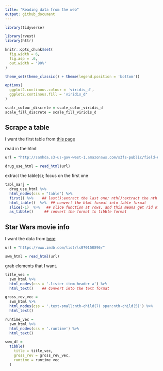 ```yaml
---
title: "Reading data from the web"
output: github_document
---
```


```r
library(tidyverse)

library(rvest)
library(httr)

knitr::opts_chunk$set(
  fig.width = 6,
  fig.asp = .6,
  out.width = '90%'
)

theme_set(theme_classic() + theme(legend.position = 'bottom'))

options(
  ggplot2.continous.colour = 'viridis_d',
  ggplot2.continous.fill = 'viridis_d'
)

scalr_colour_discrete = scale_color_viridis_d
scale_fill_discrete = scale_fill_viridis_d
```

## Scrape a table

I want the first table from [this page](http://samhda.s3-us-gov-west-1.amazonaws.com/s3fs-public/field-uploads/2k15StateFiles/NSDUHsaeShortTermCHG2015.htm)

read in the html

```r
url = "http://samhda.s3-us-gov-west-1.amazonaws.com/s3fs-public/field-uploads/2k15StateFiles/NSDUHsaeShortTermCHG2015.htm"

drug_use_html = read_html(url)
```

extract the table(s); focus  on the first one

```r
tabl_marj = 
  drug_use_html %>% 
  html_nodes(css = "table") %>% 
  first() %>%    ## last():extract the last one; nth():extract the nth one
  html_table()  %>%  ## convert the html format into table format
  slice(-1)  %>%   ## slice function at rows, and this means get rid of the fisrt row
  as_tibble()     ## convert the format to tibble format

```

## Star Wars movie info

I want the data from [here](https://www.imdb.com/list/ls070150896/)

```r
url = "https://www.imdb.com/list/ls070150896/"

swm_html = read_html(url)
```

grab elements that I want.

```r
title_vec = 
  swm_html %>% 
  html_nodes(css = '.lister-item-header a') %>% 
  html_text()    ## Convert into the text format

gross_rev_vec = 
  swm_html %>% 
  html_nodes(css = '.text-small:nth-child(7) span:nth-child(5)') %>% 
  html_text()

runtime_vec = 
  swm_html %>% 
  html_nodes(css = '.runtime') %>% 
  html_text()

swm_df = 
  tibble(
    title = title_vec,
    gross_rev = gross_rev_vec,
    runtime = runtime_vec
  )
```

